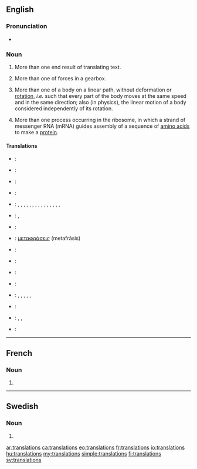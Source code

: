 {{selfref|See also [[Wiktionary:Translations]]}}
==English==

===Pronunciation===
* {{audio|en-us-translations.ogg|Audio (US)}}

===Noun===
{{infl|en}}

# {{countable}} More than one end result of translating text.
# {{physics}} More than one of forces in a gearbox. <!--needs a proper definition-->
# {{countable|mathematics|physics}} More than one of a body on a linear path, without deformation or [[rotation]], ''i.e.'' such that every part of the body moves at the same speed and in the same direction; also (in physics), the linear motion of a body considered independently of its rotation.
# {{genetics}} More than one process occurring in the ribosome, in which a strand of messenger RNA (mRNA) guides assembly of a sequence of [[amino acid|amino acids]] to make a [[protein]].

====Translations====
{{trans-top|More than one end result of translating text}}
{{trans-mid}}
{{trans-bottom}}

{{trans-top|ore than one of forces in a gearbox}}
{{trans-mid}}
{{trans-bottom}}

{{trans-top|More than one of a body on a linear path}}
{{trans-mid}}
{{trans-bottom}}

{{trans-top|More than one process occurring in the ribosome}}
{{trans-mid}}
{{trans-bottom}}
{{checktrans-top}}
* {{ttbc|Arabic}}: {{t+|ar|تراجم|p|tr=taraajim}}
* {{ttbc|Danish}}: {{t-|da|oversættelser|p}}
* {{ttbc|Dutch}}: {{t+|nl|vertalingen|f|p}}
* {{ttbc|Esperanto}}: {{t+|eo|tradukoj|p|xs=Esperanto}}
* {{ttbc|Finnish}}: {{t|fi|käännökset|p}}, {{t|fi|translaatiot}}, {{t|fi|translaatioiden}}, {{t|fi|translaatioitten}}, {{t|fi|translaatioita}}, {{t|fi|translaatioissa}}, {{t|fi|translaatioista}}, {{t|fi|translaatioihin}}, {{t|fi|translaatioilla}}, {{t|fi|translaatioilta}}, {{t|fi|translaatioille}}, {{t|fi|translaatioina}}, {{t|fi|translaatioiksi}}, {{t|fi|translaatioin}}, {{t|fi|translaatioitta}}, {{t|fi|translaatioineen}}
* {{ttbc|French}}: {{t+|fr|traductions|f|p}}, {{t|fr|translations|f}}
* {{ttbc|German}}: {{t-|de|Übersetzungen|f|p}}
* {{ttbc|Greek}}: [[μεταφράσεις]] (metafrásis) {{p}}
{{trans-mid}}
* {{ttbc|Norwegian}}: {{t|no|oversettelser|m}}
* {{ttbc|Polish}}: {{t|pl|tłumaczenia|m|p}}
* {{ttbc|Portuguese}}: {{t-|pt|traduções|f|p}}
* {{ttbc|Russian}}: {{t-|ru|переводы|m|p}}
* {{ttbc|Serbo-Croatian}}: {{t|sh|транслације}}, {{t|sh|транслација}}, {{t|sh|транслацијама}}, {{t|sh|translacije}}, {{t|sh|translacija}}, {{t|sh|translacijama}}
* {{ttbc|Spanish}}: {{t-|es|traducciones|p}}
* {{ttbc|Swedish}}: {{t+|sv|översättningar|c|p}}, {{t|sv|translationer|c}}, {{t|sv|translationerna|c}}
* {{ttbc|Turkish}}: {{t-|tr|çeviriler|p}}
{{trans-bottom}}

----

==French==

===Noun===
{{infl|fr|plural}} {{f|p}}

# {{plural of|translation|lang=fr}}

----

==Swedish==

===Noun===
{{infl|sv|noun form}}

# {{sv-noun-form-indef-gen|translation}}

[[ar:translations]]
[[ca:translations]]
[[eo:translations]]
[[fr:translations]]
[[io:translations]]
[[hu:translations]]
[[my:translations]]
[[simple:translations]]
[[fi:translations]]
[[sv:translations]]
